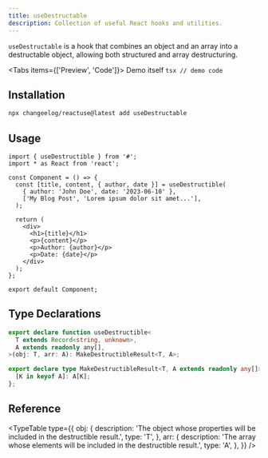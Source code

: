 ```yaml
---
title: useDestructable
description: Collection of useful React hooks and utilities.
---
```


`useDestructable` is a hook that combines an object and an array into a destructable object, allowing both structured and array destructuring.

<Tabs items={['Preview', 'Code']}>
  <Tab value="Preview">Demo itself</Tab>
  <Tab value="Code">```tsx // demo code ```</Tab>
</Tabs>

## Installation

```bash
npx changeelog/reactuse@latest add useDestructable
```

## Usage

```tsx
import { useDestructible } from '#';
import * as React from 'react';

const Component = () => {
  const [title, content, { author, date }] = useDestructible(
    { author: 'John Doe', date: '2023-06-10' },
    ['My Blog Post', 'Lorem ipsum dolor sit amet...'],
  );

  return (
    <div>
      <h1>{title}</h1>
      <p>{content}</p>
      <p>Author: {author}</p>
      <p>Date: {date}</p>
    </div>
  );
};

export default Component;
```

## Type Declarations

```ts
export declare function useDestructible<
  T extends Record<string, unknown>,
  A extends readonly any[],
>(obj: T, arr: A): MakeDestructibleResult<T, A>;

export declare type MakeDestructibleResult<T, A extends readonly any[]> = T & {
  [K in keyof A]: A[K];
};
```

## Reference

<TypeTable
  type={{
    obj: {
      description:
        'The object whose properties will be included in the destructible result.',
      type: 'T',
    },
    arr: {
      description:
        'The array whose elements will be included in the destructible result.',
      type: 'A',
    },
  }}
/>

